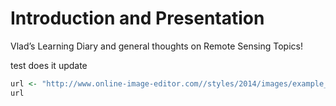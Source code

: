 # Introduction and Presentation {.unnumbered}

Vlad's Learning Diary and general thoughts on Remote Sensing Topics!

test does it update

```r
url <- "http://www.online-image-editor.com//styles/2014/images/example_image.png"
url
```

